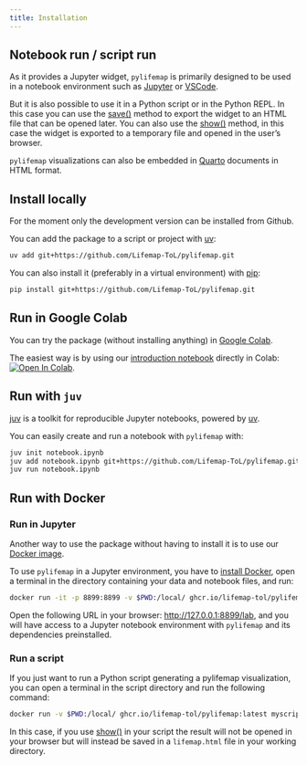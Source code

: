 ```yaml
---
title: Installation
---
```


## Notebook run / script run

As it provides a Jupyter widget, `pylifemap` is primarily designed to be used in a notebook environment such as [Jupyter](https://jupyter.org) or [VSCode](https://code.visualstudio.com/docs/datascience/jupyter-notebooks). 

But it is also possible to use it in a Python script or in the Python REPL. In this case you can use the [save()](`~pylifemap.Lifemap.save`) method to export the widget to an HTML file that can be opened later. You can also use the [show()](`~pylifemap.Lifemap.show`) method, in this case the widget is exported to a temporary file and opened in the user's browser.

::: {.callout-note}
`pylifemap` visualizations can also be embedded in [Quarto](https://quarto.org) documents in HTML format.
:::

## Install locally

For the moment only the development version can be installed from Github.

You can add the package to a script or project with [uv](https://docs.astral.sh/uv/):

```sh
uv add git+https://github.com/Lifemap-ToL/pylifemap.git
```

You can also install it (preferably in a virtual environment) with [pip](https://pypi.org/project/pip/):

```sh
pip install git+https://github.com/Lifemap-ToL/pylifemap.git
```

## Run in Google Colab

You can try the package (without installing anything) in [Google Colab](https://colab.research.google.com/).

The easiest way is by using our [introduction notebook](https://colab.research.google.com/github/Lifemap-ToL/pylifemap/blob/master/notebooks/introduction.ipynb) directly in Colab: [![Open In Colab](https://colab.research.google.com/assets/colab-badge.svg)](https://colab.research.google.com/github/Lifemap-ToL/pylifemap/blob/master/notebooks/introduction.ipynb).

## Run with `juv`

[juv](https://github.com/manzt/juv) is a toolkit for reproducible Jupyter notebooks, powered by [uv](https://docs.astral.sh/uv/).

You can easily create and run a notebook with `pylifemap` with:

```sh
juv init notebook.ipynb
juv add notebook.ipynb git+https://github.com/Lifemap-ToL/pylifemap.git
juv run notebook.ipynb
```


## Run with Docker

### Run in Jupyter

Another way to use the package without having to install it is to use our [Docker image](https://github.com/Lifemap-ToL/pylifemap/pkgs/container/pylifemap).

To use `pylifemap` in a Jupyter environment, you have to [install Docker](https://docs.docker.com/engine/install/), open a terminal in the directory containing your data and notebook files, and run:

```sh
docker run -it -p 8899:8899 -v $PWD:/local/ ghcr.io/lifemap-tol/pylifemap:latest
```

Open the following URL in your browser: <http://127.0.0.1:8899/lab>, and you will have access to a Jupyter notebook environment with `pylifemap` and its dependencies preinstalled.

### Run a script

If you just want to run a Python script generating a pylifemap visualization, you can open a terminal in the script directory and run the following command:

```sh
docker run -v $PWD:/local/ ghcr.io/lifemap-tol/pylifemap:latest myscript.py
```

In this case, if you use [show()](`~pylifemap.Lifemap.show`) in your script the result will not be opened in your browser but will instead be saved in a `lifemap.html` file in your working directory.
